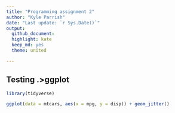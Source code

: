 ```yaml
---
title: "Programming assignment 2"
author: "Kyle Parrish"
date: "Last update: `r Sys.Date()`"
output:
  github_document:
  highlight: kate
  keep_md: yes
  theme: united

---
```


## Testing .>ggplot
```r

library(tidyverse)

ggplot(data = mtcars, aes(x = mpg, y = disp)) + geom_jitter()


```
